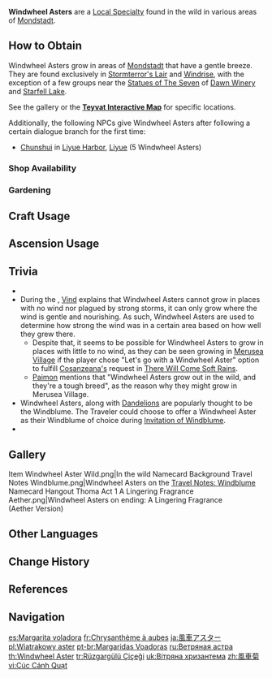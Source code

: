 {{About|the Local Specialty|the [[Desert Sumpter Beast]]|"Windwheel Aster"}}
{{Item Infobox
|id           = 100024
|image        = Item Windwheel Aster.png
|type         = Local Specialty (Mondstadt)
|group        = Local Specialties
|invCategory  = Materials
|description  = A plant that adores the wind. To the proud children of the wind, or the citizens of Mondstadt, the Windwheel Asters are "the visible winds."
|source1      = Found near the [[Statue of The Seven]] at [[Windrise]] and [[Dawn Winery]], and all around [[Stormterror's Lair]]
|source2      = {{Sold By|Windwheel Aster}}
|source3      = [[Gardening]] with [[A Path of Value: Luxuriant Glebe|Luxuriant Glebe]]
}}
'''Windwheel Asters''' are a [[Local Specialty]] found in the wild in various areas of [[Mondstadt]].

==How to Obtain==
Windwheel Asters grow in areas of [[Mondstadt]] that have a gentle breeze. They are found exclusively in [[Stormterror's Lair]] and [[Windrise]], with the exception of a few groups near the [[Statues of The Seven]] of [[Dawn Winery]] and [[Starfell Lake]].

See the gallery or the '''[https://webstatic-sea.mihoyo.com/app/ys-map-sea/index.html#/map/2?shown_types=43 Teyvat Interactive Map]''' for specific locations.

Additionally, the following NPCs give Windwheel Asters after following a certain dialogue branch for the first time:
*[[Chunshui]] in [[Liyue Harbor]], [[Liyue]] (5 Windwheel Asters)

===Shop Availability===
{{Shop Availability}}

===Gardening===
{{Recipe
|type = Luxuriant Glebe
|time = 2d 22h
|Windwheel Aster Seed = 1
|sort = Windwheel Aster Seed
}}

==Craft Usage==
{{Craft Usage}}

==Ascension Usage==
{{Ascension Usage}}

==Trivia==
* {{Mail Attachments by Category List}}
* During the {{Quest|A New Storm Is Brewing}}, [[Vind]] explains that Windwheel Asters cannot grow in places with no wind nor plagued by strong storms, it can only grow where the wind is gentle and nourishing. As such, Windwheel Asters are used to determine how strong the wind was in a certain area based on how well they grew there.
** Despite that, it seems to be possible for Windwheel Asters to grow in places with little to no wind, as they can be seen growing in [[Merusea Village]] if the player chose "Let's go with a Windwheel Aster" option to fulfill [[Cosanzeana|Cosanzeana's]] request in [[There Will Come Soft Rains]].
** [[Paimon]] mentions that "Windwheel Asters grow out in the wild, and they're a tough breed", as the reason why they might grow in Merusea Village.
* Windwheel Asters, along with [[Dandelion]]s are popularly thought to be the Windblume. The Traveler could choose to offer a Windwheel Aster as their Windblume of choice during [[Invitation of Windblume]].
* {{Related Items|type=variant}}

==Gallery==
<gallery>
Item Windwheel Aster Wild.png|In the wild
Namecard Background Travel Notes Windblume.png|Windwheel Asters on the [[Travel Notes: Windblume]] Namecard
Hangout Thoma Act 1 A Lingering Fragrance Aether.png|Windwheel Asters on {{Quest|A Housekeeper's Daily Chores}} ending: A Lingering Fragrance<br>(Aether Version)
</gallery>
<!--
==Video Guides==
{{EVT
|video1   = 
|caption1 = 
}}
-->

==Other Languages==
{{Other Languages
|en      = Windwheel Aster
|zhs     = 风车菊
|zhs_rm  = Fēngchē-jú
|zht     = 風車菊
|zht_rm  = Fēngchē-jú
|zh_tl   = Windwheel {{w|Asteraceae|Aster}}
|ja      = 風車アスター
|ja_rm   = Fuusha Asutaa<ref>{{Ref/Quest|Ode to Flower and Cloud|note=Japanese Voice-Over}}</ref>
|ja_tl   = Windwheel Aster
|ko      = {{tt|풍차|風車}} {{tt|국화|菊花}}
|ko_tl   = Windwheel Chrysanthemum
|es      = Margarita voladora
|es_tl   = Flying {{w|Argyranthemum frutescens|Marguerite}}
|fr      = Chrysanthème à aubes
|fr_tl   = Vaned Chrysanthemum
|ru      = Ветряная астра
|ru_tl   = Wind Aster
|th      = Windwheel Aster
|vi      = {{tt|Cúc|菊}} Cánh Quạt
|vi_tl   = Propeller Aster
|de      = Windmühlenaster
|de_tl   = Windmill Aster
|id      = Windwheel Aster
|pt      = Margaridas Voadoras
|pt_tl   = Flying Daisies
|tr      = Rüzgargülü Çiçeği
|tr_tl   = {{w|Weather vane|Windvane}} Flower
|it      = Asteria del vento
|it_tl   = Aster of the Wind
}}

==Change History==
{{Change History|1.0}}

==References==
{{Reflist}}

==Navigation==
{{Material Navbox|type=Local Specialties}}

[[es:Margarita voladora]]
[[fr:Chrysanthème à aubes]]
[[ja:風車アスター]]
[[pl:Wiatrakowy aster]]
[[pt-br:Margaridas Voadoras]]
[[ru:Ветряная астра]]
[[th:Windwheel Aster]]
[[tr:Rüzgargülü Çiçeği]]
[[uk:Вітряна хризантема]]
[[zh:風車菊]]
[[vi:Cúc Cánh Quạt]]